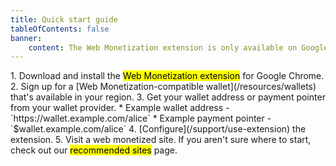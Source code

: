 ```yaml
---
title: Quick start guide
tableOfContents: false
banner:
    content: The Web Monetization extension is only available on Google Chrome.
---
```



<Steps>
1. Download and install the <mark>Web Monetization extension</mark> for Google Chrome.
2. Sign up for a [Web Monetization-compatible wallet](/resources/wallets) that's available in your region.
3. Get your wallet address or payment pointer from your wallet provider.
    * Example wallet address - `https://wallet.example.com/alice`
    * Example payment pointer - `$wallet.example.com/alice` 
4. [Configure](/support/use-extension) the extension.
5. Visit a web monetized site. If you aren't sure where to start, check out our <mark>recommended sites</mark> page.
</Steps>
